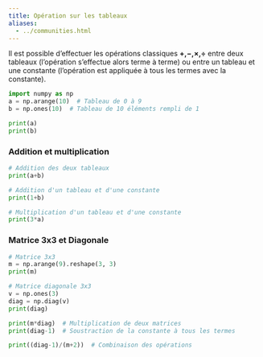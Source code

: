 ```yaml
---
title: Opération sur les tableaux
aliases: 
  - ../communities.html
---
```


Il est possible d'effectuer les opérations classiques **+,−,×,÷** entre deux tableaux (l'opération s'effectue alors terme à terme) ou entre un tableau et une constante (l'opération est appliquée à tous les termes avec la constante).

```python
import numpy as np
a = np.arange(10)  # Tableau de 0 à 9
b = np.ones(10)  # Tableau de 10 éléments rempli de 1

print(a)
print(b)
```

### Addition et multiplication
```python
# Addition des deux tableaux
print(a+b)

# Addition d'un tableau et d'une constante
print(1+b)

# Multiplication d'un tableau et d'une constante
print(3*a)
```

### Matrice 3x3 et Diagonale
```python
# Matrice 3x3
m = np.arange(9).reshape(3, 3)
print(m)

# Matrice diagonale 3x3
v = np.ones(3)
diag = np.diag(v)
print(diag)
```

```python
print(m*diag)  # Multiplication de deux matrices
print(diag-1)  # Soustraction de la constante à tous les termes
```

```python
print((diag-1)/(m+2))  # Combinaison des opérations
```